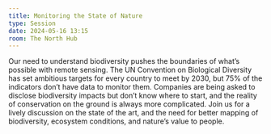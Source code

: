```yaml
---
title: Monitoring the State of Nature
type: Session
date: 2024-05-16 13:15
room: The North Hub
---
```

Our need to understand biodiversity pushes the boundaries of what’s possible with remote sensing. The UN Convention on Biological Diversity has set ambitious targets for every country to meet by 2030, but 75% of the indicators don’t have data to monitor them. Companies are being asked to disclose biodiversity impacts but don’t know where to start, and the reality of conservation on the ground is always more complicated. Join us for a lively discussion on the state of the art, and the need for better mapping of biodiversity, ecosystem conditions, and nature’s value to people.